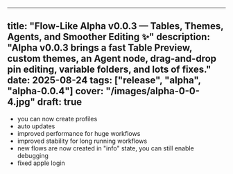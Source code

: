 ---
title: "Flow-Like Alpha v0.0.3 — Tables, Themes, Agents, and Smoother Editing ✨"
description: "Alpha v0.0.3 brings a fast Table Preview, custom themes, an Agent node, drag-and-drop pin editing, variable folders, and lots of fixes."
date: 2025-08-24
tags: ["release", "alpha", "alpha-0.0.4"]
cover: "/images/alpha-0-0-4.jpg"
draft: true
------------

* you can now create profiles
* auto updates
* improved performance for huge workflows
* improved stability for long running workflows
* new flows are now created in "info" state, you can still enable debugging
* fixed apple login